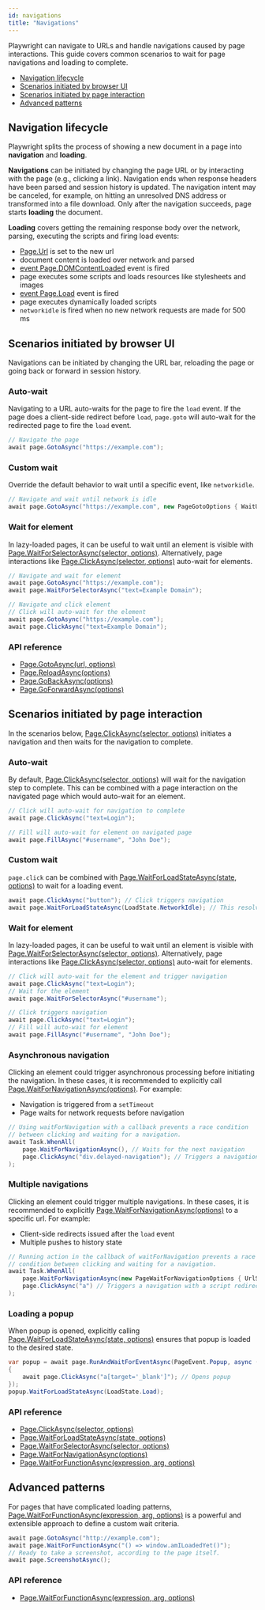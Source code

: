 ```yaml
---
id: navigations
title: "Navigations"
---
```


Playwright can navigate to URLs and handle navigations caused by page interactions. This guide covers common scenarios to wait for page navigations and loading to complete.

- [Navigation lifecycle](#navigation-lifecycle)
- [Scenarios initiated by browser UI](#scenarios-initiated-by-browser-ui)
- [Scenarios initiated by page interaction](#scenarios-initiated-by-page-interaction)
- [Advanced patterns](#advanced-patterns)

## Navigation lifecycle

Playwright splits the process of showing a new document in a page into **navigation** and **loading**.

**Navigations** can be initiated by changing the page URL or by interacting with the page (e.g., clicking a link). Navigation ends when response headers have been parsed and session history is updated. The navigation intent may be canceled, for example, on hitting an unresolved DNS address or transformed into a file download. Only after the navigation succeeds, page starts **loading** the document.

**Loading** covers getting the remaining response body over the network, parsing, executing the scripts and firing load events:
- [Page.Url](./api/class-page.mdx#pageurl) is set to the new url
- document content is loaded over network and parsed
- [event Page.DOMContentLoaded](./api/class-page.mdx#eventpagedomcontentloaded) event is fired
- page executes some scripts and loads resources like stylesheets and images
- [event Page.Load](./api/class-page.mdx#eventpageload) event is fired
- page executes dynamically loaded scripts
- `networkidle` is fired when no new network requests are made for 500 ms

## Scenarios initiated by browser UI

Navigations can be initiated by changing the URL bar, reloading the page or going back or forward in session history.

### Auto-wait

Navigating to a URL auto-waits for the page to fire the `load` event. If the page does a client-side redirect before `load`, `page.goto` will auto-wait for the redirected page to fire the `load` event.

```csharp
// Navigate the page
await page.GotoAsync("https://example.com");
```

### Custom wait

Override the default behavior to wait until a specific event, like `networkidle`.

```csharp
// Navigate and wait until network is idle
await page.GotoAsync("https://example.com", new PageGotoOptions { WaitUntil = WaitUntilState.NetworkIdle });
```

### Wait for element

In lazy-loaded pages, it can be useful to wait until an element is visible with [Page.WaitForSelectorAsync(selector, options)](./api/class-page.mdx#pagewaitforselectorasyncselector-options). Alternatively, page interactions like [Page.ClickAsync(selector, options)](./api/class-page.mdx#pageclickasyncselector-options) auto-wait for elements.

```csharp
// Navigate and wait for element
await page.GotoAsync("https://example.com");
await page.WaitForSelectorAsync("text=Example Domain");

// Navigate and click element
// Click will auto-wait for the element
await page.GotoAsync("https://example.com");
await page.ClickAsync("text=Example Domain");
```

### API reference
- [Page.GotoAsync(url, options)](./api/class-page.mdx#pagegotoasyncurl-options)
- [Page.ReloadAsync(options)](./api/class-page.mdx#pagereloadasyncoptions)
- [Page.GoBackAsync(options)](./api/class-page.mdx#pagegobackasyncoptions)
- [Page.GoForwardAsync(options)](./api/class-page.mdx#pagegoforwardasyncoptions)

## Scenarios initiated by page interaction

In the scenarios below, [Page.ClickAsync(selector, options)](./api/class-page.mdx#pageclickasyncselector-options) initiates a navigation and then waits for the navigation to complete.

### Auto-wait

By default, [Page.ClickAsync(selector, options)](./api/class-page.mdx#pageclickasyncselector-options) will wait for the navigation step to complete. This can be combined with a page interaction on the navigated page which would auto-wait for an element.

```csharp
// Click will auto-wait for navigation to complete
await page.ClickAsync("text=Login");

// Fill will auto-wait for element on navigated page
await page.FillAsync("#username", "John Doe");
```

### Custom wait

`page.click` can be combined with [Page.WaitForLoadStateAsync(state, options)](./api/class-page.mdx#pagewaitforloadstateasyncstate-options) to wait for a loading event.

```csharp
await page.ClickAsync("button"); // Click triggers navigation
await page.WaitForLoadStateAsync(LoadState.NetworkIdle); // This resolves after "networkidle"
```

### Wait for element

In lazy-loaded pages, it can be useful to wait until an element is visible with [Page.WaitForSelectorAsync(selector, options)](./api/class-page.mdx#pagewaitforselectorasyncselector-options). Alternatively, page interactions like [Page.ClickAsync(selector, options)](./api/class-page.mdx#pageclickasyncselector-options) auto-wait for elements.

```csharp
// Click will auto-wait for the element and trigger navigation
await page.ClickAsync("text=Login");
// Wait for the element
await page.WaitForSelectorAsync("#username");

// Click triggers navigation
await page.ClickAsync("text=Login");
// Fill will auto-wait for element
await page.FillAsync("#username", "John Doe");
```

### Asynchronous navigation

Clicking an element could trigger asynchronous processing before initiating the navigation. In these cases, it is recommended to explicitly call [Page.WaitForNavigationAsync(options)](./api/class-page.mdx#pagewaitfornavigationasyncoptions). For example:
* Navigation is triggered from a `setTimeout`
* Page waits for network requests before navigation

```csharp
// Using waitForNavigation with a callback prevents a race condition
// between clicking and waiting for a navigation.
await Task.WhenAll(
    page.WaitForNavigationAsync(), // Waits for the next navigation
    page.ClickAsync("div.delayed-navigation"); // Triggers a navigation after a timeout
);
```

### Multiple navigations

Clicking an element could trigger multiple navigations. In these cases, it is recommended to explicitly [Page.WaitForNavigationAsync(options)](./api/class-page.mdx#pagewaitfornavigationasyncoptions) to a specific url. For example:
* Client-side redirects issued after the `load` event
* Multiple pushes to history state

```csharp
// Running action in the callback of waitForNavigation prevents a race
// condition between clicking and waiting for a navigation.
await Task.WhenAll(
    page.WaitForNavigationAsync(new PageWaitForNavigationOptions { UrlString = "**/login" }), // Waits for the next navigation
    page.ClickAsync("a") // Triggers a navigation with a script redirect
);
```

### Loading a popup

When popup is opened, explicitly calling [Page.WaitForLoadStateAsync(state, options)](./api/class-page.mdx#pagewaitforloadstateasyncstate-options) ensures that popup is loaded to the desired state.

```csharp
var popup = await page.RunAndWaitForEventAsync(PageEvent.Popup, async () =>
{
    await page.ClickAsync("a[target='_blank']"); // Opens popup
});
popup.WaitForLoadStateAsync(LoadState.Load);
```

### API reference
- [Page.ClickAsync(selector, options)](./api/class-page.mdx#pageclickasyncselector-options)
- [Page.WaitForLoadStateAsync(state, options)](./api/class-page.mdx#pagewaitforloadstateasyncstate-options)
- [Page.WaitForSelectorAsync(selector, options)](./api/class-page.mdx#pagewaitforselectorasyncselector-options)
- [Page.WaitForNavigationAsync(options)](./api/class-page.mdx#pagewaitfornavigationasyncoptions)
- [Page.WaitForFunctionAsync(expression, arg, options)](./api/class-page.mdx#pagewaitforfunctionasyncexpression-arg-options)

## Advanced patterns

For pages that have complicated loading patterns, [Page.WaitForFunctionAsync(expression, arg, options)](./api/class-page.mdx#pagewaitforfunctionasyncexpression-arg-options) is a powerful and extensible approach to define a custom wait criteria.

```csharp
await page.GotoAsync("http://example.com");
await page.WaitForFunctionAsync("() => window.amILoadedYet()");
// Ready to take a screenshot, according to the page itself.
await page.ScreenshotAsync();
```

### API reference
- [Page.WaitForFunctionAsync(expression, arg, options)](./api/class-page.mdx#pagewaitforfunctionasyncexpression-arg-options)

[Accessibility]: ./api/class-accessibility.mdx "Accessibility"
[Browser]: ./api/class-browser.mdx "Browser"
[BrowserContext]: ./api/class-browsercontext.mdx "BrowserContext"
[BrowserType]: ./api/class-browsertype.mdx "BrowserType"
[ConsoleMessage]: ./api/class-consolemessage.mdx "ConsoleMessage"
[Dialog]: ./api/class-dialog.mdx "Dialog"
[Download]: ./api/class-download.mdx "Download"
[ElementHandle]: ./api/class-elementhandle.mdx "ElementHandle"
[FileChooser]: ./api/class-filechooser.mdx "FileChooser"
[Frame]: ./api/class-frame.mdx "Frame"
[JSHandle]: ./api/class-jshandle.mdx "JSHandle"
[Keyboard]: ./api/class-keyboard.mdx "Keyboard"
[Mouse]: ./api/class-mouse.mdx "Mouse"
[Page]: ./api/class-page.mdx "Page"
[Playwright]: ./api/class-playwright.mdx "Playwright"
[Request]: ./api/class-request.mdx "Request"
[Response]: ./api/class-response.mdx "Response"
[Route]: ./api/class-route.mdx "Route"
[Selectors]: ./api/class-selectors.mdx "Selectors"
[TimeoutError]: ./api/class-timeouterror.mdx "TimeoutError"
[Touchscreen]: ./api/class-touchscreen.mdx "Touchscreen"
[Video]: ./api/class-video.mdx "Video"
[WebSocket]: ./api/class-websocket.mdx "WebSocket"
[WebSocketFrame]: ./api/class-websocketframe.mdx "WebSocketFrame"
[Worker]: ./api/class-worker.mdx "Worker"
[Element]: https://developer.mozilla.org/en-US/docs/Web/API/element "Element"
[EvaluationArgument]: ./core-concepts.mdx#evaluation-argument "EvaluationArgument"
[Promise]: https://developer.mozilla.org/en-US/docs/Web/JavaScript/Reference/Global_Objects/Promise "Promise"
[iterator]: https://developer.mozilla.org/en-US/docs/Web/JavaScript/Reference/Iteration_protocols "Iterator"
[origin]: https://developer.mozilla.org/en-US/docs/Glossary/Origin "Origin"
[selector]: https://developer.mozilla.org/en-US/docs/Web/CSS/CSS_Selectors "selector"
[Serializable]: https://developer.mozilla.org/en-US/docs/Web/JavaScript/Reference/Global_Objects/JSON/stringify#Description "Serializable"
[UIEvent.detail]: https://developer.mozilla.org/en-US/docs/Web/API/UIEvent/detail "UIEvent.detail"
[UnixTime]: https://en.wikipedia.org/wiki/Unix_time "Unix Time"
[xpath]: https://developer.mozilla.org/en-US/docs/Web/XPath "xpath"

[Array]: https://developer.mozilla.org/en-US/docs/Web/JavaScript/Reference/Global_Objects/Array "Array"
[boolean]: https://developer.mozilla.org/en-US/docs/Web/JavaScript/Data_structures#Boolean_type "Boolean"
[Buffer]: https://nodejs.org/api/buffer.html#buffer_class_buffer "Buffer"
[ChildProcess]: https://nodejs.org/api/child_process.html "ChildProcess"
[Error]: https://nodejs.org/api/errors.html#errors_class_error "Error"
[EventEmitter]: https://nodejs.org/api/events.html#events_class_eventemitter "EventEmitter"
[function]: https://developer.mozilla.org/en-US/docs/Web/JavaScript/Reference/Global_Objects/Function "Function"
[Map]: https://developer.mozilla.org/en-US/docs/Web/JavaScript/Reference/Global_Objects/Map "Map"
[null]: https://developer.mozilla.org/en-US/docs/Web/JavaScript/Reference/Global_Objects/null "null"
[number]: https://developer.mozilla.org/en-US/docs/Web/JavaScript/Data_structures#Number_type "Number"
[Object]: https://developer.mozilla.org/en-US/docs/Web/JavaScript/Reference/Global_Objects/Object "Object"
[Promise]: https://developer.mozilla.org/en-US/docs/Web/JavaScript/Reference/Global_Objects/Promise "Promise"
[Readable]: https://nodejs.org/api/stream.html#stream_class_stream_readable "Readable"
[RegExp]: https://developer.mozilla.org/en-US/docs/Web/JavaScript/Reference/Global_Objects/RegExp "RegExp"
[void]: https://developer.mozilla.org/en-US/docs/Web/JavaScript/Reference/Global_Objects/undefined "void"
[string]: https://developer.mozilla.org/en-US/docs/Web/JavaScript/Data_structures#String_type "string"
[URL]: https://nodejs.org/api/url.html "URL"

[Action]: https://docs.microsoft.com/en-us/dotnet/api/system.action-1?view=net-5.0 "Action"
[Func]: https://docs.microsoft.com/en-us/dotnet/api/system.func-2?view=net-5.0 "Func"
[IEnumerable]: https://docs.microsoft.com/en-us/dotnet/api/system.collections.ienumerable?view=net-5.0 "IEnumerable"
[TResult]: https://docs.microsoft.com/en-us/dotnet/api/system.threading.tasks.task-1?view=net-5.0 "TResult"

[all available image tags]: https://mcr.microsoft.com/v2/playwright/tags/list "all available image tags"
[Docker Hub]: https://hub.docker.com/_/microsoft-playwright "Docker Hub"
[Dockerfile.focal]: https://github.com/microsoft/playwright/blob/master/utils/docker/Dockerfile.focal "Dockerfile.focal"